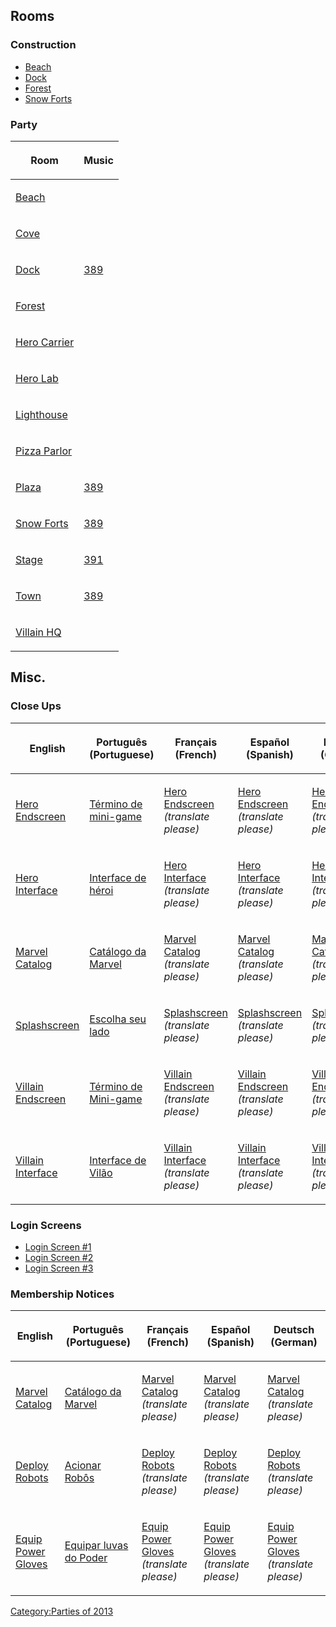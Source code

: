 {{CPW|Marvel Super Hero Takeover 2013|Marvel Batalha de Super-Heróis 2013}}

==Rooms==
===Construction===
*[[Media:RoomsBeach-MarvelSuperHeroTakeover2013Construction.swf|Beach]]
*[[Media:RoomsDock-MarvelSuperHeroTakeover2013Construction.swf|Dock]]
*[[Media:RoomsForest-MarvelSuperHeroTakeover2013Construction.swf|Forest]]
*[[Media:RoomsForts-MarvelSuperHeroTakeover2013Construction.swf|Snow Forts]]
===Party===
{|class="wikitable" border="1"
!Room
!Music
|-
|[[Media:RoomsBeach-Marvel2013.swf|Beach]]||
|-
|[[Media:RoomsCove-Marvel2013.swf|Cove]]||
|-
|[[Media:RoomsDock-Marvel2013.swf|Dock]]||[[Media:Music388.swf|389]]
|-
|[[Media:RoomsForest-Marvel2013.swf|Forest]]||
|-
|[[Media:RoomsParty1-Marvel2013.swf|Hero Carrier]]||
|-
|[[Media:RoomsParty2-Marvel2013.swf|Hero Lab]]||
|-
|[[Media:RoomsLight-Marvel2013.swf|Lighthouse]]||
|-
|[[Media:RoomsPizza-Marvel2013.swf|Pizza Parlor]]||
|-
|[[Media:RoomsPlaza-Marvel2013.swf|Plaza]]||[[Media:Music388.swf|389]]
|-
|[[Media:RoomsForts-Marvel2013.swf|Snow Forts]]||[[Media:Music388.swf|389]]
|-
|[[Media:RoomsStage-Marvel2013.swf|Stage]]||[[Media:Music391.swf|391]]
|-
|[[Media:RoomsTown-Marvel2013.swf|Town]]||[[Media:Music388.swf|389]]
|-
|[[Media:RoomsParty3-Marvel2013.swf|Villain HQ]]||
|}

==Misc.==
===Close Ups===
{|class="wikitable" border="1"
!English
!Português (Portuguese)
!Français (French)
!Español (Spanish)
!Deutsch (German)
|-
|[[Media:ENCloseUpsHeroEndscreen.swf|Hero Endscreen]]||[[Media:PTCloseUpsHeroEndscreen.swf|Término de mini-game]]||[[Media:FRCloseUpsHeroEndscreen.swf|Hero Endscreen]] ''(translate please)''||[[Media:ESCloseUpsHeroEndscreen.swf|Hero Endscreen]] ''(translate please)''||[[Media:DECloseUpsHeroEndscreen.swf|Hero Endscreen]] ''(translate please)''
|-
|[[Media:ENCloseUpsHeroInterface.swf|Hero Interface]]||[[Media:PTCloseUpsHeroInterface.swf|Interface de héroi]]||[[Media:FRCloseUpsHeroInterface.swf|Hero Interface]] ''(translate please)''||[[Media:ESCloseUpsHeroInterface.swf|Hero Interface]] ''(translate please)''||[[Media:DECloseUpsHeroInterface.swf|Hero Interface]] ''(translate please)''
|-
|[[Media:ENCataloguesParty-Marvel2013.swf|Marvel Catalog]]||[[Media:PTCataloguesParty-Marvel2013.swf|Catálogo da Marvel]]||[[Media:FRCataloguesParty-Marvel2013.swf|Marvel Catalog]] ''(translate please)''||[[Media:ESCataloguesParty-Marvel2013.swf|Marvel Catalog]] ''(translate please)''||[[Media:DECataloguesParty-Marvel2013.swf|Marvel Catalog]] ''(translate please)''
|-
|[[Media:ENCloseUpsSplashscreen.swf|Splashscreen]]||[[Media:PTCloseUpsSplashscreen.swf|Escolha seu lado]]||[[Media:FRCloseUpsSplashscreen.swf|Splashscreen]] ''(translate please)''||[[Media:ESCloseUpsSplashscreen.swf|Splashscreen]] ''(translate please)''||[[Media:DECloseUpsSplashscreen.swf|Splashscreen]] ''(translate please)''
|-
|[[Media:ENCloseUpsVillainEndscreen.swf|Villain Endscreen]]||[[Media:PTCloseUpsVillainEndscreen.swf|Término de Mini-game]]||[[Media:FRCloseUpsVillainEndscreen.swf|Villain Endscreen]] ''(translate please)''||[[Media:ESCloseUpsVillainEndscreen.swf|Villain Endscreen]] ''(translate please)''||[[Media:DECloseUpsVillainEndscreen.swf|Villain Endscreen]] ''(translate please)''
|-
|[[Media:ENCloseUpsVillainInterface.swf|Villain Interface]]||[[Media:PTCloseUpsVillainInterface.swf|Interface de Vilão]]||[[Media:FRCloseUpsVillainInterface.swf|Villain Interface]] ''(translate please)''||[[Media:ESCloseUpsVillainInterface.swf|Villain Interface]] ''(translate please)''||[[Media:DECloseUpsVillainInterface.swf|Villain Interface]] ''(translate please)''
|}

===Login Screens===
*[[Media:ENMarvelSuperHeroTakeover2013LoginScreen1.swf|Login Screen #1]]
*[[Media:ENMarvelSuperHeroTakeover2013LoginScreen2.swf|Login Screen #2]]
*[[Media:ENMarvelSuperHeroTakeover2013LoginScreen3.swf|Login Screen #3]]

===Membership Notices===
{|class="wikitable" border="1"
!English
!Português (Portuguese)
!Français (French)
!Español (Spanish)
!Deutsch (German)
|-
|[[Media:ENMembershipParty1-Marvel2013.swf|Marvel Catalog]]||[[Media:PTMembershipParty1-Marvel2013.swf|Catálogo da Marvel]]||[[Media:FRMembershipParty1-Marvel2013.swf|Marvel Catalog]] ''(translate please)''||[[Media:ESMembershipParty1-Marvel2013.swf|Marvel Catalog]] ''(translate please)''||[[Media:DEMembershipParty1-Marvel2013.swf|Marvel Catalog]] ''(translate please)''
|-
|[[Media:ENMembershipParty2-Marvel2013.swf|Deploy Robots]]||[[Media:PTMembershipParty2-Marvel2013.swf|Acionar Robôs]]||[[Media:FRMembershipParty2-Marvel2013.swf|Deploy Robots]] ''(translate please)''||[[Media:ESMembershipParty2-Marvel2013.swf|Deploy Robots]] ''(translate please)''||[[Media:DEMembershipParty2-Marvel2013.swf|Deploy Robots]] ''(translate please)''
|-
|[[Media:ENMembershipParty3-Marvel2013.swf|Equip Power Gloves]]||[[Media:PTMembershipParty3-Marvel2013.swf|Equipar luvas do Poder]]||[[Media:FRMembershipParty3-Marvel2013.swf|Equip Power Gloves]] ''(translate please)''||[[Media:ESMembershipParty3-Marvel2013.swf|Equip Power Gloves]] ''(translate please)''||[[Media:DEMembershipParty3-Marvel2013.swf|Equip Power Gloves]] ''(translate please)''
|}
{{Parties}}

[[Category:Parties of 2013]]
